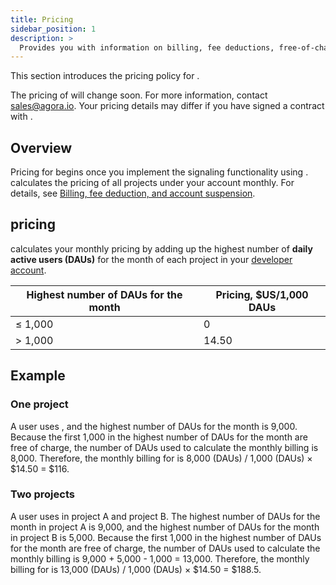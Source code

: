 ```yaml
---
title: Pricing
sidebar_position: 1
description: >
  Provides you with information on billing, fee deductions, free-of-charge policy, and any suspension to your account based on the account type.
---
```



This section introduces the pricing policy for <Vg k="SIG"/>.

The pricing of <Vg k="SIG"/> will change soon. For more information, contact sales@agora.io.
Your pricing details may differ if you have signed a contract with <Vg k="COMPANY" />.

## Overview

Pricing for <Vg k="SIG"/> begins once you implement the signaling functionality using <Vg k="MESS_SDK"/>. <Vg k="COMPANY" /> calculates the pricing of all projects under your <Vg k="COMPANY" /> account monthly. For details, see [Billing, fee deduction, and account suspension](../reference/billing-policies).

## <Vg k="SIG"/> pricing

<Vg k="COMPANY" /> calculates your monthly pricing by adding up the highest number of **daily active users (DAUs)** for the month of each <Vg k="SIG" /> project in your [<Vg k="CONSOLE" /> developer account](https://console.agora.io/).

| Highest number of DAUs for the month | Pricing, $US/1,000 DAUs |
|--------------------------------------|------------------------|
| ≤ 1,000                              | 0                      |
| &gt; 1,000                           | 14.50                  |                                          |

## Example

### One project

A user uses <Vg k="SIG"/>, and the highest number of DAUs for the month is 9,000. Because the first 1,000 in the highest number of DAUs for the month are free of charge, the number of DAUs used to calculate the monthly billing is 8,000. Therefore, the monthly billing for <Vg k="SIG" /> is 8,000 (DAUs) / 1,000 (DAUs) × $14.50 = $116.

### Two projects

A user uses <Vg k="SIG"/> in project A and project B. The highest number of DAUs for the month in project A is 9,000, and the highest number of DAUs for the month in project B is 5,000. Because the first 1,000 in the highest number of DAUs for the month are free of charge, the number of DAUs used to calculate the monthly billing is 9,000 + 5,000 - 1,000 = 13,000. Therefore, the monthly billing for <Vg k="SIG" /> is 13,000 (DAUs) / 1,000 (DAUs) × $14.50 = $188.5.
